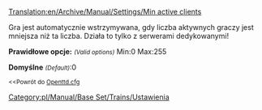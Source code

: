 [[Translation:en/Archive/Manual/Settings/Min active clients]]


<!--[[Category:Settings & Preferences]]-->[[Category:pl/Manual/Base Set/Trains/Ustawienia]]
Gra jest automatycznie wstrzymywana, gdy liczba aktywnych graczy jest mniejsza niż ta liczba. Działa to tylko z serwerami dedykowanymi!

'''Prawidłowe opcje:''' <small>''(Valid options)''</small> Min:0 Max:255

'''Domyślne''' <small>''(Default)''</small>:0

<small><<Powrót do [[pl/Archive/Manual/Settings/Openttd.cfg|Openttd.cfg]]</small>